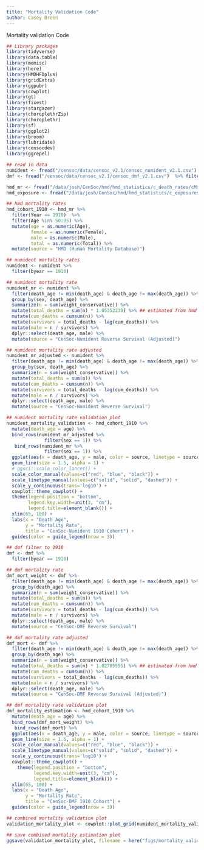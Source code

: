 ```yaml
---
title: "Mortality Validation Code"
author: Casey Breen
---
```


Mortality validation Code

```r
## Library packages 
library(tidyverse)
library(data.table)
library(memisc)
library(here)
library(HMDHFDplus)
library(gridExtra)
library(ggpubr)
library(cowplot)
library(gt)
library(fixest)
library(stargazer)
library(choroplethrZip)
library(choroplethr)
library(sf)
library(ggplot2)
library(broom)
library(lubridate)
library(censocdev)
library(ggrepel)

## read in data 
numident <- fread("/censoc/data/censoc_v2.1/censoc_numident_v2.1.csv") %>% filter(link_abe_exact_conservative == 1)
dmf <- fread("/censoc/data/censoc_v2.1/censoc_dmf_v2.1.csv")  %>% filter(link_abe_exact_conservative == 1)

hmd_mr <- fread("/data/josh/CenSoc/hmd/hmd_statistics/c_death_rates/cMx_1x1/USA.cMx_1x1.txt") 
hmd_exposure <- fread("/data/josh/CenSoc/hmd/hmd_statistics/c_exposures/cExposures_1x1/USA.cExposures_1x1.txt")
```


```r
## hmd mortality rates  
hmd_cohort_1910 <- hmd_mr %>% 
  filter(Year == 1910)  %>% 
  filter(Age %in% 50:95) %>% 
  mutate(age = as.numeric(Age),
         female = as.numeric(Female),
         male = as.numeric(Male),
         total = as.numeric(Total)) %>% 
  mutate(source = "HMD (Human Mortality Database)")
```


```r
## numident mortality rates 
numident <- numident %>% 
  filter(byear == 1910)

## numident mortality rate 
numident_mr <- numident %>% 
  filter(death_age != min(death_age) & death_age != max(death_age)) %>% 
  group_by(sex, death_age) %>% 
  summarize(n = sum(weight_conservative)) %>% 
  mutate(total_deaths = sum(n) * 1.05352238) %>% ## estimated from hmd exposure 
  mutate(cum_deaths = cumsum(n)) %>% 
  mutate(survivors = total_deaths - lag(cum_deaths)) %>% 
  mutate(male = n / survivors) %>% 
  dplyr::select(death_age, male) %>% 
  mutate(source = "CenSoc-Numident Reverse Survival (Adjusted)")

## numident mortality rate adjusted 
numident_mr_adjusted <- numident %>% 
  filter(death_age != min(death_age) & death_age != max(death_age)) %>% 
  group_by(sex, death_age) %>% 
  summarize(n = sum(weight_conservative)) %>% 
  mutate(total_deaths = sum(n)) %>% 
  mutate(cum_deaths = cumsum(n)) %>% 
  mutate(survivors = total_deaths - lag(cum_deaths)) %>% 
  mutate(male = n / survivors) %>% 
  dplyr::select(death_age, male) %>% 
  mutate(source = "CenSoc-Numident Reverse Survival")

## numident mortality rate validation plot 
numident_mortality_validation <- hmd_cohort_1910 %>% 
  mutate(death_age = age) %>% 
  bind_rows(numident_mr_adjusted %>% 
              filter(sex == 1)) %>% 
   bind_rows(numident_mr %>% 
              filter(sex == 1)) %>% 
  ggplot(aes(x = death_age, y = male, color = source, linetype = source)) + 
  geom_line(size = 1.5, alpha = 1) + 
  # ggsci::scale_color_lancet() + 
  scale_color_manual(values=c("red", "blue", "black")) + 
  scale_linetype_manual(values=c("solid", "solid", "dashed")) + 
  scale_y_continuous(trans='log10') + 
  cowplot::theme_cowplot() + 
  theme(legend.position = "bottom",
        legend.key.width=unit(3, "cm"),
        legend.title=element_blank()) + 
  xlim(65, 100) + 
  labs(x = "Death Age",
       y = "Mortality Rate",
       title = "CenSoc-Numident 1910 Cohort") + 
  guides(color = guide_legend(nrow = 3))
```


```r
## dmf filter to 1910
dmf <- dmf %>% 
  filter(byear == 1910) 

## dmf mortality rate 
dmf_mort_weight <- dmf %>% 
  filter(death_age != min(death_age) & death_age != max(death_age)) %>% 
  group_by(death_age) %>% 
  summarize(n = sum(weight_conservative)) %>% 
  mutate(total_deaths = sum(n)) %>% 
  mutate(cum_deaths = cumsum(n)) %>% 
  mutate(survivors = total_deaths - lag(cum_deaths)) %>% 
  mutate(male = n / survivors) %>% 
  dplyr::select(death_age, male) %>% 
  mutate(source = "CenSoc-DMF Reverse Survival")

## dmf mortality rate adjusted
dmf_mort <- dmf %>% 
  filter(death_age != min(death_age) & death_age != max(death_age)) %>% 
  group_by(death_age) %>% 
  summarize(n = sum(weight_conservative)) %>% 
  mutate(total_deaths = sum(n) * 1.02705555) %>% ## estimated from hmd exposure 
  mutate(cum_deaths = cumsum(n)) %>% 
  mutate(survivors = total_deaths - lag(cum_deaths)) %>% 
  mutate(male = n / survivors) %>% 
  dplyr::select(death_age, male) %>% 
  mutate(source = "CenSoc-DMF Reverse Survival (Adjusted)")

## dmf mortality rate validation plot 
dmf_mortality_estimation <- hmd_cohort_1910 %>% 
  mutate(death_age = age) %>% 
  bind_rows(dmf_mort_weight) %>% 
   bind_rows(dmf_mort) %>% 
  ggplot(aes(x = death_age, y = male, color = source, linetype = source)) + 
  geom_line(size = 1.5, alpha = 1) + 
  scale_color_manual(values=c("red", "blue", "black")) + 
  scale_linetype_manual(values=c("solid", "solid", "dashed")) + 
  scale_y_continuous(trans='log10') + 
  cowplot::theme_cowplot() + 
    theme(legend.position = "bottom",
          legend.key.width=unit(3, "cm"),
          legend.title=element_blank()) + 
  xlim(65, 100) + 
  labs(x = "Death Age",
       y = "Mortality Rate",
       title = "CenSoc-DMF 1910 Cohort") + 
  guides(color = guide_legend(nrow = 3)) 
```


```r
## combined mortality validation plot
validation_mortality_plot <- cowplot::plot_grid(numident_mortality_validation, dmf_mortality_estimation, labels = "auto")

## save combined mortality estimation plot 
ggsave(validation_mortality_plot, filename = here("figs/mortality_validation_hmd_plot.png"), width = 12, height = 5)
```



